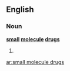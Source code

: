 ==English==

===Noun===
'''[[small]] [[molecule]] [[drugs]]'''

# {{plural of|[[small molecule drug]]}}

[[ar:small molecule drugs]]